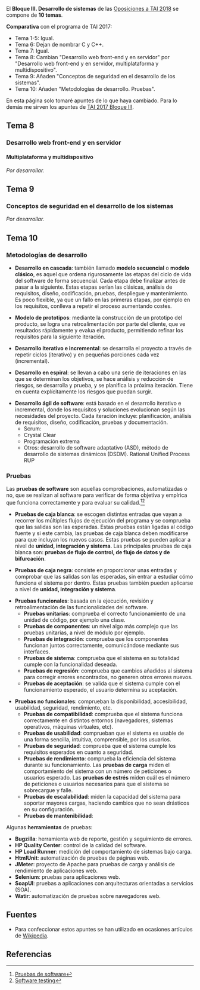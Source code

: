 {{headernoindex|1=TAI 2018. Bloque III. Desarrollo de sistemas}}
{{oposiciones}}

El '''Bloque III. Desarrollo de sistemas''' de las [[oposiciones|Oposiciones a TAI 2018]] se compone de '''10 temas'''.

'''Comparativa''' con el programa de TAI 2017:

* Tema 1-5: Igual.
* Tema 6: Dejan de nombrar C y C++.
* Tema 7: Igual.
* Tema 8: Cambian "Desarrollo web front-end y en servidor" por "Desarrollo web front-end y en servidor, multiplataforma y multidispositivo".
* Tema 9: Añaden "Conceptos de seguridad en el desarrollo de los sistemas".
* Tema 10: Añaden "Metodologías de desarrollo. Pruebas". 

En esta página solo tomaré apuntes de lo que haya cambiado. Para lo demás me sirven los apuntes de [[tai2017-bloque3|TAI 2017 Bloque III]].

== Tema 8 ==

{{recuadro|1='''Tema 8.''' Aplicaciones web. '''Desarrollo web front-end y en servidor, multiplataforma y multidispositivo'''. Lenguajes: HTML, XML y sus derivaciones. Navegadores y lenguajes de programación web. Lenguajes de script.}}

=== Desarrollo web front-end y en servidor ===

==== Multiplataforma y multidispositivo ====

''Por desarrollar.''

== Tema 9 ==

{{recuadro|1='''Tema 9.''' Accesibilidad, diseño universal y usabilidad. Acceso y usabilidad de las tecnologías, productos y servicios relacionados con la sociedad de la información. Confidencialidad y disponibilidad de la información en puestos de usuario final. '''Conceptos de seguridad en el desarrollo de los sistemas'''.}}

=== Conceptos de seguridad en el desarrollo de los sistemas ===

''Por desarrollar.''

== Tema 10 ==

{{recuadro|1='''Tema 10.''' Herramientas CASE: características. Repositorios: estructura y actualización. Generación de código y documentación. '''Metodologías de desarrollo. Pruebas'''. Programas para control de versiones. Plataformas de desarrollo colaborativo de software.}}

=== Metodologías de desarrollo ===

* '''Desarrollo en cascada''': también llamado '''modelo secuencial''' o '''modelo clásico''', es aquel que ordena rigurosamente las etapas del ciclo de vida del software de forma secuencial. Cada etapa debe finalizar antes de pasar a la siguiente. Estas etapas serían las clásicas, análisis de requisitos, diseño, codificación, pruebas, despliegue y mantenimiento. Es poco flexible, ya que un fallo en las primeras etapas, por ejemplo en los requisitos, conlleva a repetir el proceso aumentando costes.

* '''Modelo de prototipos''': mediante la construcción de un prototipo del producto, se logra una retroalimentación por parte del cliente, que ve resultados rápidamente y evalua el producto, permitiendo refinar los requisitos para la siguiente iteración.

* '''Desarrollo iterativo e incremental''': se desarrolla el proyecto a través de repetir ciclos (iterativo) y en pequeñas porciones cada vez (incremental).

* '''Desarrollo en espiral''': se llevan a cabo una serie de iteraciones en las que se determinan los objetivos, se hace análisis y reducción de riesgos, se desarrolla y prueba, y se planifica la próxima iteración. Tiene en cuenta explícitamente los riesgos que puedan surgir.

* '''Desarrollo ágil de software''': está basado en el desarrollo iterativo e incremental, donde los requisitos y soluciones evolucionan según las necesidades del proyecto. Cada iteración incluye: planificación, análisis de requisitos, diseño, codificación, pruebas y documentación.
** Scrum:
** Crystal Clear
** Programación extrema
** Otros: desarrollo de software adaptativo (ASD), método de desarrollo de sistemas dinámicos (DSDM). Rational Unified Process RUP

<!--

https://es.wikipedia.org/wiki/Metodolog%C3%ADa_de_desarrollo_de_software

RAD

La integración continua (continuous integration en inglés) es un modelo informático propuesto inicialmente por Martin Fowler que consiste en hacer integraciones automáticas de un proyecto lo más a menudo posible para así poder detectar fallos cuanto antes. Entendemos por integración la compilación y ejecución de pruebas de todo un proyecto.

El proceso suele ser: cada cierto tiempo (horas), descargarse las fuentes desde el control de versiones (por ejemplo CVS, Git, Subversion, Mercurial o Microsoft Visual SourceSafe) compilarlo, ejecutar pruebas y generar informes.

Para esto suelen utilizarse aplicaciones como Solano CI, Bamboo, Pipeline, Apache Continuum, Hudson, Jenkins, GoCD, CruiseControl o Anthill (para proyectos Java) o CruiseControl.Net, Team Foundation Build para .Net, que se encargan de controlar las ejecuciones, apoyadas en otras herramientas como Ant o Maven (también para proyectos Java), o Nant o MSBUILD (para .Net) que se encargan de realizar las compilaciones, ejecutar las pruebas y realizar los informes.

A menudo la integración continua está asociada con las metodologías de programación extrema y desarrollo ágil.

-->

=== Pruebas ===

Las '''pruebas de software''' son aquellas comprobaciones, automatizadas o no, que se realizan al software para verificar de forma objetiva y empírica que funciona correctamente y para evaluar su calidad.<ref>[https://es.wikipedia.org/wiki/Pruebas_de_software Pruebas de software]</ref><ref>[https://en.wikipedia.org/wiki/Software_testing Software testing]</ref>

* '''Pruebas de caja blanca''': se escogen distintas entradas que vayan a recorrer los múltiples flujos de ejecución del programa y se comprueba que las salidas son las esperadas. Estas pruebas están ligadas al código fuente y si este cambia, las pruebas de caja blanca deben modificarse para que incluyan los nuevos casos. Estas pruebas se pueden aplicar a nivel de '''unidad, integración y sistema'''. Las principales pruebas de caja blanca son: '''pruebas de flujo de control, de flujo de datos y de bifurcación'''.

* '''Pruebas de caja negra''': consiste en proporcionar unas entradas y comprobar que las salidas son las esperadas, sin entrar a estudiar cómo funciona el sistema por dentro. Estas pruebas también pueden aplicarse a nivel de '''unidad, integración y sistema'''.

* '''Pruebas funcionales''': basada en la ejecución, revisión y retroalimentación de las funcionalidades del software.
** '''Pruebas unitarias''': comprueba el correcto funcionamiento de una unidad de código, por ejemplo una clase.
** '''Pruebas de componentes''': un nivel algo más complejo que las pruebas unitarias, a nivel de módulo por ejemplo.
** '''Pruebas de integración''': comprueba que los componentes funcionan juntos correctamente, comunicándose mediante sus interfaces.
** '''Pruebas de sistema''': comprueba que el sistema en su totalidad cumple con la funcionalidad deseada.
** '''Pruebas de regresión''': comprueba que cambios añadidos al sistema para corregir errores encontrados, no generen otros errores nuevos.
** '''Pruebas de aceptación''': se valida que el sistema cumple con el funcionamiento esperado, el usuario determina su aceptación.

* '''Pruebas no funcionales''': comprueban la disponibilidad, accesibilidad, usabilidad, seguridad, rendimiento, etc.
** '''Pruebas de compatibilidad''': comprueba que el sistema funciona correctamente en distintos entornos (navegadores, sistemas operativos, máquinas virtuales, etc).
** '''Pruebas de usabilidad''': comprueban que el sistema es usable de una forma sencilla, intuitiva, comprensible, por los usuarios.
** '''Pruebas de seguridad''': comprueba que el sistema cumple los requisitos esperados en cuanto a seguridad.
** '''Pruebas de rendimiento''': comprueba la eficiencia del sistema durante su funcionamiento. Las '''pruebas de carga''' miden el comportamiento del sistema con un número de peticiones o usuarios esperado. Las '''pruebas de estrés''' miden cuál es el número de peticiones o usuarios necesarios para que el sistema se sobrecargue y falle.
** '''Pruebas de escalabilidad''': miden la capacidad del sistema para soportar mayores cargas, haciendo cambios que no sean drásticos en su configuración.
** '''Pruebas de mantenibilidad''': 

Algunas '''herramientas''' de pruebas:

* '''Bugzilla''': herramienta web de reporte, gestión y seguimiento de errores.
* '''HP Quality Center''': control de la calidad del software.
* '''HP Load Runner''': medición del comportamiento de sistemas bajo carga.
* '''HtmlUnit''': automatización de pruebas de páginas web.
* '''JMeter''': proyecto de Apache para pruebas de carga y análisis de rendimiento de aplicaciones web.
* '''Selenium''': pruebas para aplicaciones web.
* '''SoapUI''': pruebas a aplicaciones con arquitecturas orientadas a servicios (SOA).
* '''Watir''': automatización de pruebas sobre navegadores web.

== Fuentes ==

* Para confeccionar estos apuntes se han utilizado en ocasiones artículos de [https://www.wikipedia.org Wikipedia].

== Referencias ==
{{reflist}}
{{reflist-end}}

{{oposiciones}}
{{footer}}
